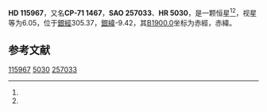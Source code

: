 {{Starbox begin
| name = HD 115967
}}
{{Starbox observe
| epoch = [[J2000.0|J2000.0]]
| constell = {{星座名待查}}<ref name=SIMBAD>{{cite web
 | url=http://simbad.u-strasbg.fr/simbad/sim-id?Ident=HR+5030
 | title=Pulsating variable Star
 | publisher=Centre de Données astronomiques de Strasbourg
 | work=SIMBAD
 | accessdate=2012-07-13
 | archive-date=2016-03-18
 | archive-url=https://web.archive.org/web/20160318152806/http://simbad.u-strasbg.fr/simbad/sim-id?Ident=HR+5030
 | dead-url=no
 }}</ref><ref name=DATA>{{cite web
 | url=http://vizier.u-strasbg.fr/viz-bin/VizieR-5?-out.add=.&-source=5050&-corr=PK=HR&-out.max=9999&HR=5030
 | title=VizieR Detailed Page
 | accessdate=2012-07-13
 | archive-date=2016-03-05
 | archive-url=https://web.archive.org/web/20160305041846/http://vizier.u-strasbg.fr/viz-bin/VizieR-5?-out.add=.&-source=5050&-corr=PK=HR&-out.max=9999&HR=5030
 | dead-url=no
 }}</ref>
| 星官 = 
| ra = {{RA|13|22|52.6}}<ref name=SIMBAD /><ref name=DATA />
| dec = {{DEC|-72|8|48}}<ref name=SIMBAD /><ref name=DATA />
| appmag_v = 6.05<ref name=SIMBAD /><ref name=DATA />
}}
{{Starbox character
| class = B6V<ref name=SIMBAD /><ref name=DATA />
| b-v = 0.09<ref name=SIMBAD /><ref name=DATA />
| u-b = -0.34<ref name=SIMBAD /><ref name=DATA />
| r-i = <ref name=SIMBAD /><ref name=DATA />
| variable = 
}}
{{Starbox astrometry
| radial_v = -0.34
| prop_mo_ra = 33
| parallax = 
| p_error = 
}}
{{Starbox catalog
| names =CP-71 1467，[[SAO星表|SAO]] 257033，[[HD星表|HD]] 115967，[[HR星表|HR]] 5030}}
{{Starbox reference |Simbad=HR+5030}}
{{Starbox end}}

'''HD 115967'''，又名'''CP-71 1467'''，'''SAO 257033'''、'''HR 5030'''，是一颗恒星<ref name=SIMBAD /><ref name=DATA />，视星等为6.05，位于[[銀道座標系|銀經]]305.37，[[銀道座標系|銀緯]]-9.42，其[[B1900.0|B1900.0]]坐标为赤經{{RA|13|15|27.3}}，赤緯{{DEC|-71|-9.42|20}}。

== 参考文献 ==
{{reflist}}

{{star-stub}}

[[Category:HD和HDE天體|115967]]
[[Category:HR天體|5030]]
[[Category:SAO天體|257033]]